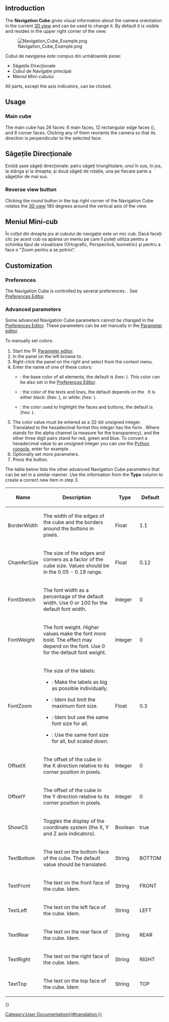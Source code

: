 <languages/>

{{Docnav
|[[Selection_methods|Selection methods]]
|[[Document_structure|Document structure]]
}}

{{TOCright}}

== Introduction ==

The '''Navigation Cube''' gives visual information about the camera orientation in the current [[3D_view|3D view]] and can be used to change it. By default it is visible and resides in the upper right corner of the view.

[[File:Navigation_Cube_Example.png]]

<div class="mw-translate-fuzzy">
Cubul de navigarea este compus din următoarele piese:
*Săgețile Direcționale
*Cubul de Navigație principal
*Meniul Mini-cubului
</div> 

All parts, except the axis indicators, can be clicked.

== Usage ==

=== Main cube ===

The main cube has 26 faces: 6 main faces, 12 rectangular edge faces ({{Version|0.20}}), and 8 corner faces. Clicking any of them reorients the camera so that its direction is perpendicular to the selected face.

<span id="Directional_arrows"></span>
<div class="mw-translate-fuzzy">
== Săgețile Direcționale ==
</div> 

<div class="mw-translate-fuzzy">
Există șase săgeți direcționale: patru săgeți triunghiulare, unul în sus, în jos, la stânga și la dreapta; și două săgeți de rotație, una pe fiecare parte a săgeților de mai sus.
</div>

=== Reverse view button ===

Clicking the round button in the top right corner of the Navigation Cube rotates the [[3D_view|3D view]] 180 degrees around the vertical axis of the view.

<span id="Mini-cube_menu"></span>
<div class="mw-translate-fuzzy">
== Meniul Mini-cub ==
</div>

<div class="mw-translate-fuzzy">
În colțul din dreapta jos al cubului de navigație este un mic cub. Dacă faceți clic pe acest cub va apărea un meniu pe care îl puteți utiliza pentru a schimba tipul de vizualizare (Ortografic, Perspectivă, Isometric) și pentru a face o "Zoom pentru a se potrivi".
</div>

== Customization ==

=== Preferences ===

The Navigation Cube is controlled by several preferences: {{MenuCommand|Edit → Preferences... → Display → Navigation → Navigation cube}}. See [[Preferences_Editor#Navigation|Preferences Editor]].

=== Advanced parameters ===

Some advanced Navigation Cube parameters cannot be changed in the [[Preferences_Editor#Navigation|Preferences Editor]]. These parameters can be set manually in the [[Std_DlgParameter|Parameter editor]].

To manually set colors:

# Start the [[Image:Std_DlgParameter.svg|16px]] [[Std_DlgParameter|Parameter editor]].
# In the panel on the left browse to {{MenuCommand|BaseApp → Preferences → NaviCube}}.
# Right-click the panel on the right and select {{MenuCommand|New unsigned item}} from the context menu.
# Enter the name of one of these colors:
#* {{MenuCommand|BaseColor}}: the base color of all elements, the default is {{Value|3806916544}} (hex: {{Value|e2e8efc0}}). This color can be also set in the [[Preferences_Editor#Navigation|Preferences Editor]]. {{Version|0.21}}
#* {{MenuCommand|EmphaseColor}}: the color of the texts and lines, the default depends on the {{MenuCommand|BaseColor}}. It is either black: {{Value|255}} (hex: {{Value|000000ff}}), or white: {{Value|4294967295}} (hex: {{Value|ffffffff}}). {{Version|0.21}}
#* {{MenuCommand|HiliteColor}}: the color used to highlight the faces and buttons, the default is {{Value|2867003391}} (hex: {{Value|aae2ffff}}).
# The color value must be entered as a 32-bit unsigned integer. Translated to the hexadecimal format this integer has the form {{Value|RRGGBBAA}}. Where {{Value|AA}} stands for the alpha channel (a measure for the transparency), and the other three digit pairs stand for red, green and blue. To convert a hexadecimal value to an unsigned integer you can use the [[Python_console|Python console]], enter for example {{Incode|int("323232ff", 16)}}.
# Optionally set more parameters.
# Press the {{Button|Close}} button.

The table below lists the other advanced Navigation Cube parameters that can be set in a similar manner. Use the information from the '''Type''' column to create a correct new item in step 3.

{| class="wikitable"
|-
! Name
! Description
! Type
! Default

|-
| BorderWidth
| The width of the edges of the cube and the borders around the buttons in pixels.
| Float
| 1.1

|-
| ChamferSize
| The size of the edges and corners as a factor of the cube size. Values should be in the 0.05 - 0.18 range.

{{Version|0.21}}
| Float
| 0.12

|-
| FontStretch
| The font width as a percentage of the default width. Use 0 or 100 for the default font width.
| Integer
| 0

|-
| FontWeight
| The font weight. Higher values make the font more bold. The effect may depend on the font. Use 0 for the default font weight.
| Integer
| 0

|-
| FontZoom
| The size of the labels:
* {{Value|FontZoom &#61; 1.0}}: Make the labels as big as possible individually.
* {{Value|0.0 < FontZoom < 1.0}}: Idem but limit the maximum font size.
* {{Value|FontZoom &#61; 0.0}}: Idem but use the same font size for all.
* {{Value|FontZoom < 0.0}}: Use the same font size for all, but scaled down.

{{Version|0.21}}
| Float
| 0.3

|-
| OffsetX
| The offset of the cube in the X direction relative to its corner position in pixels.
| Integer
| 0

|-
| OffsetY
| The offset of the cube in the Y direction relative to its corner position in pixels.
| Integer
| 0

|-
| ShowCS
| Toggles the display of the coordinate system (the X, Y and Z axis indicators).
| Boolean
| true

|-
| TextBottom
| The text on the bottom face of the cube. The default value should be translated.
| String
| BOTTOM

|-
| TextFront
| The text on the front face of the cube. Idem.
| String
| FRONT

|-
| TextLeft
| The text on the left face of the cube. Idem.
| String
| LEFT

|-
| TextRear
| The text on the rear face of the cube. Idem.
| String
| REAR

|-
| TextRight
| The text on the right face of the cube. Idem.
| String
| RIGHT

|-
| TextTop
| The text on the top face of the cube. Idem
| String
| TOP

|}


<div class="mw-translate-fuzzy">
{{docnav|Mouse Model|Document structure}}
</div>

{{Userdocnavi{{#translation:}}}}
[[Category:User Documentation{{#translation:}}]]